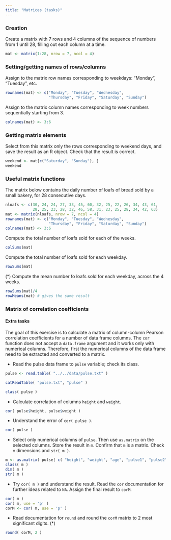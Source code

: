 ```yaml
---
title: "Matrices (tasks)"
---
```



### Creation

Create a matrix with 7 rows and 4 columns of the sequence of numbers from 1 until 28, filling out each column at a time.

```r
mat <- matrix(1:28, nrow = 7, ncol = 4)
```

### Setting/getting names of rows/columns

Assign to the matrix row names corresponding to weekdays: "Monday", "Tuesday", etc.

```r
rownames(mat) <- c("Monday", "Tuesday", "Wednesday",
                   "Thursday", "Friday", "Saturday", "Sunday")
```

Assign to the matrix column names corresponding to week numbers sequentially starting from 3.

```r
colnames(mat) <- 3:6
```

### Getting matrix elements

Select from this matrix only the rows corresponding to weekend days, and save the result as an R object. Check that the result is correct.

```r
weekend <- mat[c("Saturday", "Sunday"), ]
weekend
```

### Useful matrix functions

The matrix below contains the daily number of loafs of bread sold by a small bakery, for 28 consecutive days.


```r
nloafs <- c(30, 24, 24, 27, 33, 45, 60, 32, 25, 22, 26, 34, 43, 61,
            28, 25, 23, 28, 32, 46, 58, 31, 23, 25, 28, 34, 42, 63)
mat <- matrix(nloafs, nrow = 7, ncol = 4)
rownames(mat) <- c("Monday", "Tuesday", "Wednesday",
                   "Thursday", "Friday", "Saturday", "Sunday")
colnames(mat) <- 3:6
```

Compute the total number of loafs sold for each of the weeks.

```r
colSums(mat)
```

Compute the total number of loafs sold for each weekday.

```r
rowSums(mat)
```

(*) Compute the mean number fo loafs sold for each weekday, across the 4 weeks.

```r
rowSums(mat)/4
rowMeans(mat) # gives the same result
```


### Matrix of correlation coefficients {#corMatrix}

#### Extra tasks

The goal of this exercise is to calculate a matrix of column-column Pearson correlation coefficients for a number of data frame columns. The `cor` function does not accept a `data.frame` argument and it works only with numerical columns. Therefore, first the numerical columns of the data frame need to be extracted and converted to a matrix.

- Read the pulse data frame to `pulse` variable; check its class.
```r
pulse <- read.table( "../../data/pulse.txt" )
```
```r
catReadTable( "pulse.txt", "pulse" )
```

```r
class( pulse )
```

- Calculate correlation of columns `height` and `weight`.
```r
cor( pulse$height, pulse$weight )
```

- Understand the error of `cor( pulse )`.
```r
cor( pulse )
```

- Select only numerical columns of `pulse`. Then use `as.matrix` on the selected columns. Store the result in `m`. Confirm that `m` is a matrix. Check `m` dimensions and `str( m )`.
```r
m <- as.matrix( pulse[ c( "height", "weight", "age", "pulse1", "pulse2" ) ] )
class( m )
dim( m )
str( m )
```

- Try `cor( m )` and understand the result. Read the `cor` documentation for further ideas related to `NA`. Assign the final result to `corM`.
```r
cor( m )
cor( m, use = 'p' )
corM <- cor( m, use = 'p' )
```

- Read documentation for `round` and round the `corM` matrix to 2 most significant digits. (*)
```r
round( corM, 2 )
```
